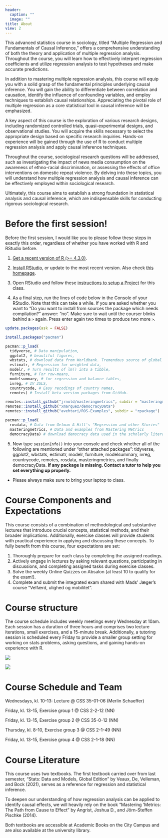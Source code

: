 ```yaml
---
header:
  caption: ""
  image: ""
title: About
view: 2
---
```


This advanced statistics course in sociology, titled "Multiple Regression and Fundamentals of Causal Inference," offers a comprehensive understanding of both the theory and application of multiple regression analysis. Throughout the course, you will learn how to effectively interpret regression coefficients and utilize regression analysis to test hypotheses and make accurate predictions.

In addition to mastering multiple regression analysis, this course will equip you with a solid grasp of the fundamental principles underlying causal inference. You will gain the ability to differentiate between correlation and causation, identify the influence of confounding variables, and employ techniques to establish causal relationships. Appreciating the pivotal role of multiple regression as a core statistical tool in causal inference will be emphasized. 

A key aspect of this course is the exploration of various research designs, including randomized controlled trials, quasi-experimental designs, and observational studies. You will acquire the skills necessary to select the appropriate design based on specific research inquiries. Hands-on experience will be gained through the use of R to conduct multiple regression analysis and apply causal inference techniques.

Throughout the course, sociological research questions will be addressed, such as investigating the impact of news media consumption on the awareness of ethno-racial discrimination, or assessing the effects of office interventions on domestic repeat violence. By delving into these topics, you will understand how multiple regression analysis and causal inference can be effectively employed within sociological research.

Ultimately, this course aims to establish a strong foundation in statistical analysis and causal inference, which are indispensable skills for conducting rigorous sociological research.

# Before the first session!

Before the first session, I would like you to please follow these steps in exactly this order, regardless of whether you have worked with R and RStudio before.

1. [Get a recent version of R (>= 4.3.0)](https://mirrors.dotsrc.org/cran/).

2. [Install RStudio](https://rstudio.com/products/rstudio/download/#download), or update to the most recent version. Also check [this homepage](https://psyteachr.github.io/msc-data-skills/installingr.html#installing-base-r). 

3. Open RStudio and follow these [instructions to setup a Project](/Lectures/0-Prep/0-Prep.html) for this class.

4. As a final step, run the lines of code below in the Console of your RStudio. Note that this can take a while. If you are asked whether you want to "Do you want to install from sources the package which needs compilation?" answer: "no". Make sure to wait until the courser blinks behind a `>` again. Press enter again two times to produce two more `>`.

```r
update.packages(ask = FALSE)

install.packages("pacman")

pacman::p_load(
  tidyverse, # Data manipulation,
  ggplot2, # beautiful figures,
  wbstats, # download data from Worldbank. Tremendous source of global socio-economic data.
  estimatr, # Regression for weighted data,
  modelr, # Turn results of lm() into a tibble,
  furniture, # For row-means,
  modelsummary, # for regression and balance tables,
  ivreg, # IV 2SLS,
  countrycode, # Easy recodings of country names,
  remotes) # Install beta version packages from GitHub.

remotes::install_github("jrnold/masteringmetrics", subdir = "masteringmetrics")
remotes::install_github("xmarquez/democracyData")
remotes::install_github("avehtari/ROS-Examples", subdir = "rpackage")

pacman::p_load(
  rosdata, # Data from Gelman & Hill's "Regression and other Stories"
  masteringmetrics, # Data and examples from Mastering Metrics
  democracyData) # download democracy data used in the scholarly literature.
```

5. Now type `sessionInfo()` into your console and check whether all of the following are mentioned under "other attached packages": tidyverse, ggplot2, wbstats, estimatr, modelr, furniture,  modelsummary, ivreg, countrycode, remotes, rosdata, masteringmetrics, and finally democracyData. **If any package is missing. Contact a tutor to help you set everything up properly.**
  
- Please always make sure to bring your laptop to class.

# Course Components and Expectations 

This course consists of a combination of methodological and substantive lectures that introduce crucial concepts, statistical methods, and their broader implications. Additionally, exercise classes will provide students with practical experience in applying and discussing these concepts. To fully benefit from this course, four expectations are set:

1. Thoroughly prepare for each class by completing the assigned readings.
2. Actively engage in lectures by asking relevant questions, participating in discussions, and completing assigned tasks during exercise classes.
3. Solve the weekly Online Quizzes on Absalon (at least 10 to qualify for the exam!).
4. Complete and submit the integrated exam shared with Mads' Jæger's course "Velfærd, ulighed og mobilitet".

# Course structure

The course schedule includes weekly meetings every Wednesday at 10am. Each session has a duration of three hours and comprises two lecture iterations, small exercises, and a 15-minute break. Additionally, a tutoring session is scheduled every Friday to provide a smaller group setting for working on stats problems, asking questions, and gaining hands-on experience with R.

![](/Lectures/1-Intro/img/Structure.png)

![](/Lectures/12-Polynomials/12-Polys_files/figure-html/LifeExp4-1.png)


# Course Schedule and Team

Wednesdays, kl. 10-13: Lecture @ CSS 35-01-06 (Merlin Schaeffer) 

Friday, kl. 13-15, Exercise group 1 @ CSS 2-2-12 (NN)

Friday, kl. 13-15, Exercise group 2 @ CSS 35-0-12 (NN)

Thursday, kl. 8-10, Exercise group 3 @ CSS 2-1-49 (NN)

Friday, kl. 13-15, Exercise group 4 @ CSS 2-1-18 (NN)

# Course Literature 
This course uses two textbooks. The first textbook carried over from last semester, "Stats: Data and Models, Global Edition" by Veaux, De, Velleman, and Bock (2021), serves as a reference for regression and statistical inference.

To deepen our understanding of how regression analysis can be applied to identify causal effects, we will heavily rely on the book "Mastering 'Metrics: The Path from Cause to Effect" by Angrist, Joshua D., and Jörn-Steffen Pischke (2014).

Both textbooks are accessible at Academic Books on the City Campus and are also available at the university library.


